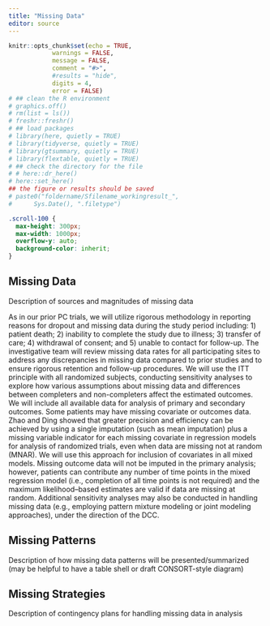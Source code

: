 ```yaml
---
title: "Missing Data"
editor: source
---
```


```r
knitr::opts_chunk$set(echo = TRUE,
            warnings = FALSE,
            message = FALSE,
            comment = "#>",
            #results = "hide",
            digits = 4,
            error = FALSE)
# ## clean the R environment
# graphics.off()
# rm(list = ls())
# freshr::freshr()
# ## load packages
# library(here, quietly = TRUE)
# library(tidyverse, quietly = TRUE)
# library(gtsummary, quietly = TRUE)
# library(flextable, quietly = TRUE)
# ## check the directory for the file
# # here::dr_here()
# here::set_here()
## the figure or results should be saved 
# paste0("foldername/Sfilename_workingresult_", 
#      Sys.Date(), ".filetype")
```

```css
.scroll-100 {
  max-height: 300px;
  max-width: 1000px;
  overflow-y: auto;
  background-color: inherit;
}
```

## Missing Data {#sec-missing_data}
Description of sources and magnitudes of missing data

As in our prior PC trials, we will utilize rigorous methodology in reporting reasons for dropout and missing data during the study period including: 1) patient death; 2) inability to complete the study due to illness; 3) transfer of care; 4) withdrawal of consent; and 5) unable to contact for follow-up. The investigative team will review missing data rates for all participating sites to address any discrepancies in missing data compared to prior studies and to ensure rigorous retention and follow-up procedures. We will use the ITT principle with all randomized subjects, conducting sensitivity analyses to explore how various assumptions about missing data and differences between completers and non-completers affect the estimated outcomes. We will include all available data for analysis of primary and secondary outcomes. Some patients may have missing covariate or outcomes data. Zhao and Ding showed that greater precision and efficiency can be achieved by using a single imputation (such as mean imputation) plus a missing variable indicator for each missing covariate in regression models for analysis of randomized trials, even when data are missing not at random (MNAR). We will use this approach for inclusion of covariates in all mixed models. Missing outcome data will not be imputed in the primary analysis; however, patients can contribute any number of time points in the mixed regression model (i.e., completion of all time points is not required) and the maximum likelihood–based estimates are valid if data are missing at random. Additional sensitivity analyses may also be conducted in handling missing data (e.g., employing pattern mixture modeling or joint modeling approaches), under the direction of the DCC.


## Missing Patterns {#sec-missing_patterns}
Description of how missing data patterns will be presented/summarized (may be helpful to have a table shell or draft CONSORT-style diagram)

## Missing Strategies {#sec-missing_strategies}
Description of contingency plans for handling missing data in analysis










